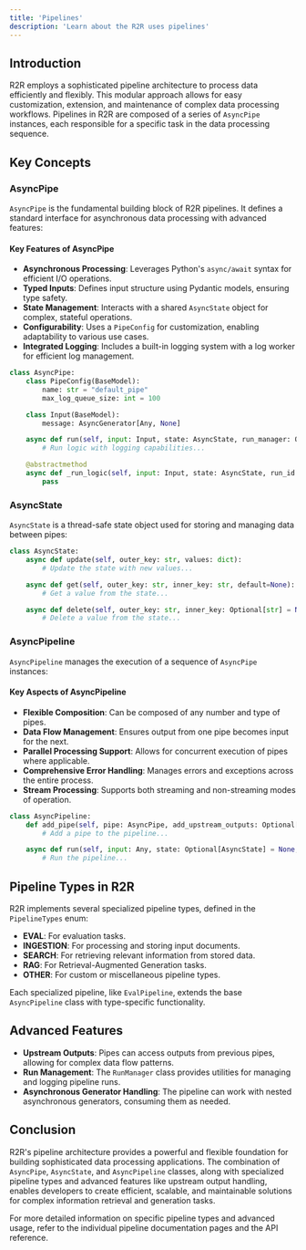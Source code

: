 ```yaml
---
title: 'Pipelines'
description: 'Learn about the R2R uses pipelines'
---
```


## Introduction

R2R employs a sophisticated pipeline architecture to process data efficiently and flexibly. This modular approach allows for easy customization, extension, and maintenance of complex data processing workflows. Pipelines in R2R are composed of a series of `AsyncPipe` instances, each responsible for a specific task in the data processing sequence.

## Key Concepts

### AsyncPipe

`AsyncPipe` is the fundamental building block of R2R pipelines. It defines a standard interface for asynchronous data processing with advanced features:

#### Key Features of AsyncPipe

- **Asynchronous Processing**: Leverages Python's `async/await` syntax for efficient I/O operations.
- **Typed Inputs**: Defines input structure using Pydantic models, ensuring type safety.
- **State Management**: Interacts with a shared `AsyncState` object for complex, stateful operations.
- **Configurability**: Uses a `PipeConfig` for customization, enabling adaptability to various use cases.
- **Integrated Logging**: Includes a built-in logging system with a log worker for efficient log management.

```python
class AsyncPipe:
    class PipeConfig(BaseModel):
        name: str = "default_pipe"
        max_log_queue_size: int = 100

    class Input(BaseModel):
        message: AsyncGenerator[Any, None]

    async def run(self, input: Input, state: AsyncState, run_manager: Optional[RunManager] = None, *args: Any, **kwargs: Any) -> AsyncGenerator[Any, None]:
        # Run logic with logging capabilities...

    @abstractmethod
    async def _run_logic(self, input: Input, state: AsyncState, run_id: uuid.UUID, *args: Any, **kwargs: Any) -> AsyncGenerator[Any, None]:
        pass
```

### AsyncState

`AsyncState` is a thread-safe state object used for storing and managing data between pipes:

```python
class AsyncState:
    async def update(self, outer_key: str, values: dict):
        # Update the state with new values...

    async def get(self, outer_key: str, inner_key: str, default=None):
        # Get a value from the state...

    async def delete(self, outer_key: str, inner_key: Optional[str] = None):
        # Delete a value from the state...
```

### AsyncPipeline

`AsyncPipeline` manages the execution of a sequence of `AsyncPipe` instances:

#### Key Aspects of AsyncPipeline

- **Flexible Composition**: Can be composed of any number and type of pipes.
- **Data Flow Management**: Ensures output from one pipe becomes input for the next.
- **Parallel Processing Support**: Allows for concurrent execution of pipes where applicable.
- **Comprehensive Error Handling**: Manages errors and exceptions across the entire process.
- **Stream Processing**: Supports both streaming and non-streaming modes of operation.

```python
class AsyncPipeline:
    def add_pipe(self, pipe: AsyncPipe, add_upstream_outputs: Optional[list[dict[str, str]]] = None, *args, **kwargs) -> None:
        # Add a pipe to the pipeline...

    async def run(self, input: Any, state: Optional[AsyncState] = None, stream: bool = False, run_manager: Optional[RunManager] = None, log_run_info: bool = True, *args: Any, **kwargs: Any):
        # Run the pipeline...
```

## Pipeline Types in R2R

R2R implements several specialized pipeline types, defined in the `PipelineTypes` enum:

- **EVAL**: For evaluation tasks.
- **INGESTION**: For processing and storing input documents.
- **SEARCH**: For retrieving relevant information from stored data.
- **RAG**: For Retrieval-Augmented Generation tasks.
- **OTHER**: For custom or miscellaneous pipeline types.

Each specialized pipeline, like `EvalPipeline`, extends the base `AsyncPipeline` class with type-specific functionality.

## Advanced Features

- **Upstream Outputs**: Pipes can access outputs from previous pipes, allowing for complex data flow patterns.
- **Run Management**: The `RunManager` class provides utilities for managing and logging pipeline runs.
- **Asynchronous Generator Handling**: The pipeline can work with nested asynchronous generators, consuming them as needed.

## Conclusion

R2R's pipeline architecture provides a powerful and flexible foundation for building sophisticated data processing applications. The combination of `AsyncPipe`, `AsyncState`, and `AsyncPipeline` classes, along with specialized pipeline types and advanced features like upstream output handling, enables developers to create efficient, scalable, and maintainable solutions for complex information retrieval and generation tasks.

For more detailed information on specific pipeline types and advanced usage, refer to the individual pipeline documentation pages and the API reference.
